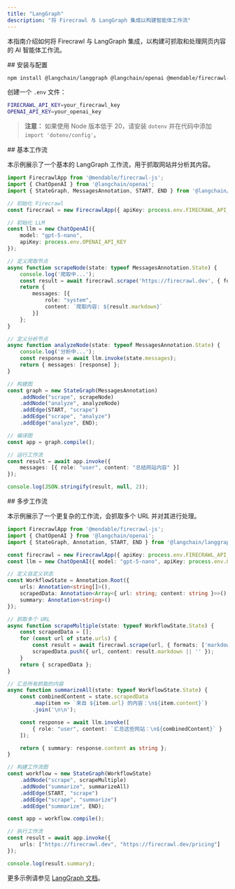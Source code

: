 ```yaml
---
title: "LangGraph"
description: "将 Firecrawl 与 LangGraph 集成以构建智能体工作流"
---
```


本指南介绍如何将 Firecrawl 与 LangGraph 集成，以构建可抓取和处理网页内容的 AI 智能体工作流。

<div id="setup">
  ## 安装与配置
</div>

```bash
npm install @langchain/langgraph @langchain/openai @mendable/firecrawl-js
```

创建一个 `.env` 文件：

```bash
FIRECRAWL_API_KEY=your_firecrawl_key
OPENAI_API_KEY=your_openai_key
```

> **注意：** 如果使用 Node 版本低于 20，请安装 `dotenv` 并在代码中添加 `import 'dotenv/config'`。


<div id="basic-workflow">
  ## 基本工作流
</div>

本示例展示了一个基本的 LangGraph 工作流，用于抓取网站并分析其内容。

```typescript
import FirecrawlApp from '@mendable/firecrawl-js';
import { ChatOpenAI } from '@langchain/openai';
import { StateGraph, MessagesAnnotation, START, END } from '@langchain/langgraph';

// 初始化 Firecrawl
const firecrawl = new FirecrawlApp({ apiKey: process.env.FIRECRAWL_API_KEY });

// 初始化 LLM
const llm = new ChatOpenAI({
    model: "gpt-5-nano",
    apiKey: process.env.OPENAI_API_KEY
});

// 定义爬取节点
async function scrapeNode(state: typeof MessagesAnnotation.State) {
    console.log('爬取中...');
    const result = await firecrawl.scrape('https://firecrawl.dev', { formats: ['markdown'] });
    return {
        messages: [{
            role: "system",
            content: `爬取内容: ${result.markdown}`
        }]
    };
}

// 定义分析节点
async function analyzeNode(state: typeof MessagesAnnotation.State) {
    console.log('分析中...');
    const response = await llm.invoke(state.messages);
    return { messages: [response] };
}

// 构建图
const graph = new StateGraph(MessagesAnnotation)
    .addNode("scrape", scrapeNode)
    .addNode("analyze", analyzeNode)
    .addEdge(START, "scrape")
    .addEdge("scrape", "analyze")
    .addEdge("analyze", END);

// 编译图
const app = graph.compile();

// 运行工作流
const result = await app.invoke({
    messages: [{ role: "user", content: "总结网站内容" }]
});

console.log(JSON.stringify(result, null, 2));
```


<div id="multi-step-workflow">
  ## 多步工作流
</div>

本示例展示了一个更复杂的工作流，会抓取多个 URL 并对其进行处理。

```typescript
import FirecrawlApp from '@mendable/firecrawl-js';
import { ChatOpenAI } from '@langchain/openai';
import { StateGraph, Annotation, START, END } from '@langchain/langgraph';

const firecrawl = new FirecrawlApp({ apiKey: process.env.FIRECRAWL_API_KEY });
const llm = new ChatOpenAI({ model: "gpt-5-nano", apiKey: process.env.OPENAI_API_KEY });

// 定义自定义状态
const WorkflowState = Annotation.Root({
    urls: Annotation<string[]>(),
    scrapedData: Annotation<Array<{ url: string; content: string }>>(),
    summary: Annotation<string>()
});

// 抓取多个 URL
async function scrapeMultiple(state: typeof WorkflowState.State) {
    const scrapedData = [];
    for (const url of state.urls) {
        const result = await firecrawl.scrape(url, { formats: ['markdown'] });
        scrapedData.push({ url, content: result.markdown || '' });
    }
    return { scrapedData };
}

// 汇总所有抓取的内容
async function summarizeAll(state: typeof WorkflowState.State) {
    const combinedContent = state.scrapedData
        .map(item => `来自 ${item.url} 的内容：\n${item.content}`)
        .join('\n\n');

    const response = await llm.invoke([
        { role: "user", content: `汇总这些网站：\n${combinedContent}` }
    ]);

    return { summary: response.content as string };
}

// 构建工作流图
const workflow = new StateGraph(WorkflowState)
    .addNode("scrape", scrapeMultiple)
    .addNode("summarize", summarizeAll)
    .addEdge(START, "scrape")
    .addEdge("scrape", "summarize")
    .addEdge("summarize", END);

const app = workflow.compile();

// 执行工作流
const result = await app.invoke({
    urls: ["https://firecrawl.dev", "https://firecrawl.dev/pricing"]
});

console.log(result.summary);
```

更多示例请参见 [LangGraph 文档](https://langchain-ai.github.io/langgraphjs/)。
